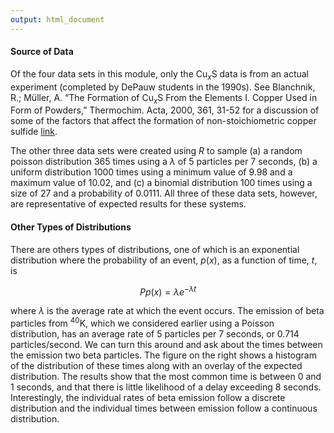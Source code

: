 ```yaml
---
output: html_document
---
```


#### Source of Data

Of the four data sets in this module, only the Cu~*x*~S data is from an actual experiment (completed by DePauw students in the 1990s). See Blanchnik, R.; Müller, A. "The Formation of Cu~*x*~S From the Elements I. Copper Used in Form of Powders," Thermochim. Acta, 2000, 361, 31-52 for a discussion of some of the factors that affect the formation of non-stoichiometric copper sulfide [link](https://doi.org/10.1016/S0040-6031(00)00545-1).

The other three data sets were created using *R* to sample (a) a random poisson distribution 365 times using a $\lambda$ of 5 particles per 7 seconds, (b) a uniform distribution 1000 times using a minimum value of 9.98 and a maximum value of 10.02, and (c) a binomial distribution 100 times using a size of 27 and a probability of 0.0111. All three of these data sets, however, are representative of expected results for these systems.

#### Other Types of Distributions

There are others types of distributions, one of which is an exponential distribution where the probability of an event, $p(x)$, as a function of time, *t*, is

$$Pp(x) = \lambda e^{-\lambda t}$$

where $\lambda$ is the average rate at which the event occurs. The emission of beta particles from ^40^K, which we considered earlier using a Poisson distribution, has an average rate of 5 particles per 7 seconds, or 0.714 particles/second. We can turn this around and ask about the times between the emission two beta particles. The figure on the right shows a histogram of the distribution of these times along with an overlay of the expected distribution. The results show that the most common time is between 0 and 1 seconds, and that there is little likelihood of a delay exceeding 8 seconds. Interestingly, the individual rates of beta emission follow a discrete distribution and the individual times between emission follow a continuous distribution.
